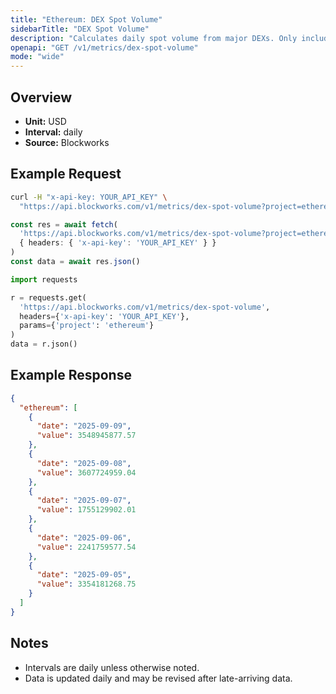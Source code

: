 ```yaml
---
title: "Ethereum: DEX Spot Volume"
sidebarTitle: "DEX Spot Volume"
description: "Calculates daily spot volume from major DEXs. Only includes volumes from fee-paying liquidity pools."
openapi: "GET /v1/metrics/dex-spot-volume"
mode: "wide"
---
```


## Overview

- **Unit:** USD
- **Interval:** daily
- **Source:** Blockworks

## Example Request

<CodeGroup>

```bash cURL
curl -H "x-api-key: YOUR_API_KEY" \
  "https://api.blockworks.com/v1/metrics/dex-spot-volume?project=ethereum"
```

```typescript TypeScript
const res = await fetch(
  'https://api.blockworks.com/v1/metrics/dex-spot-volume?project=ethereum',
  { headers: { 'x-api-key': 'YOUR_API_KEY' } }
)
const data = await res.json()
```

```python Python
import requests

r = requests.get(
  'https://api.blockworks.com/v1/metrics/dex-spot-volume',
  headers={'x-api-key': 'YOUR_API_KEY'},
  params={'project': 'ethereum'}
)
data = r.json()
```

</CodeGroup>

## Example Response

```json
{
  "ethereum": [
    {
      "date": "2025-09-09",
      "value": 3548945877.57
    },
    {
      "date": "2025-09-08",
      "value": 3607724959.04
    },
    {
      "date": "2025-09-07",
      "value": 1755129902.01
    },
    {
      "date": "2025-09-06",
      "value": 2241759577.54
    },
    {
      "date": "2025-09-05",
      "value": 3354181268.75
    }
  ]
}
```

## Notes
- Intervals are daily unless otherwise noted.
- Data is updated daily and may be revised after late-arriving data.